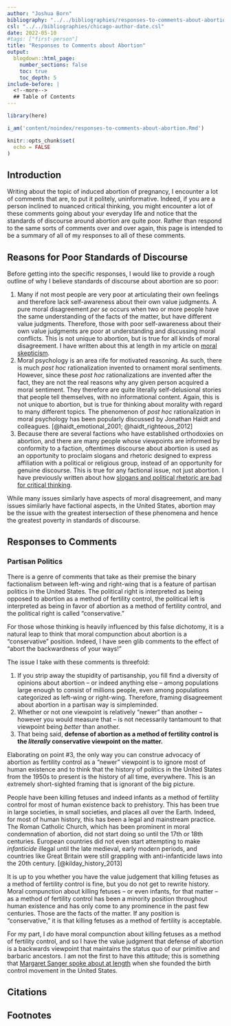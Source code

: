 ```yaml
---
author: "Joshua Born"
bibliography: "../../bibliographies/responses-to-comments-about-abortion.bib"
csl: "../../bibliographies/chicago-author-date.csl"
date: 2022-05-10
#tags: ["first-person"]
title: "Responses to Comments about Abortion"
output:
  blogdown::html_page:
    number_sections: false
    toc: true
    toc_depth: 5
include-before: |
  <!--more-->
  ## Table of Contents
---
```


```r
library(here)

i_am('content/noindex/responses-to-comments-about-abortion.Rmd')

knitr::opts_chunk$set(
  echo = FALSE
)
```

## Introduction

Writing about the topic of induced abortion of pregnancy, I encounter a lot of comments that are, to put it politely, uninformative. Indeed, if you are a person inclined to nuanced critical thinking, you might encounter a lot of these comments going about your everyday life and notice that the standards of discourse around abortion are quite poor. Rather than respond to the same sorts of comments over and over again, this page is intended to be a summary of all of my responses to all of these comments.

## Reasons for Poor Standards of Discourse

Before getting into the specific responses, I would like to provide a rough outline of why I believe standards of discourse about abortion are so poor:

1. Many if not most people are very poor at articulating their own feelings and therefore lack self-awareness about their own value judgments. A pure moral disagreement _per se_ occurs when two or more people have the same understanding of the facts of the matter, but have different value judgments. Therefore, those with poor self-awareness about their own value judgments are poor at understanding and discussing moral conflicts. This is not unique to abortion, but is true for all kinds of moral disagreement. I have written about this at length in my article on [moral skepticism](/moral-skepticism.html).
1. Moral psychology is an area rife for motivated reasoning. As such, there is much _post hoc_ rationalization invented to ornament moral sentiments. However, since these _post hoc_ rationalizations are invented after the fact, they are not the real reasons why any given person acquired a moral sentiment. They therefore are quite literally self-delusional stories that people tell themselves, with no informational content. Again, this is not unique to abortion, but is true for thinking about morality with regard to many different topics. The phenomenon of _post hoc_ rationalization in moral psychology has been popularly discussed by Jonathan Haidt and colleagues. [@haidt_emotional_2001; @haidt_righteous_2012]
1. Because there are several factions who have established orthodoxies on abortion, and there are many people whose viewpoints are informed by conformity to a faction, oftentimes discourse about abortion is used as an opportunity to proclaim slogans and rhetoric designed to express affiliation with a political or religious group, instead of an opportunity for genuine discourse. This is true for any factional issue, not just abortion. I have previously written about how [slogans and political rhetoric are bad for critical thinking](/political-rhetoric-as-shibboleths.html).

While many issues similarly have aspects of moral disagreement, and many issues similarly have factional aspects, in the United States, abortion may be the issue with the greatest intersection of these phenomena and hence the greatest poverty in standards of discourse.


## Responses to Comments

### Partisan Politics

There is a genre of comments that take as their premise the binary factionalism between left-wing and right-wing that is a feature of partisan politics in the United States. The political right is interpreted as being opposed to abortion as a method of fertility control, the political left is interpreted as being in favor of abortion as a method of fertility control, and the political right is called "conservative."

For those whose thinking is heavily influenced by this false dichotomy, it is a natural leap to think that moral compunction about abortion is a "conservative" position. Indeed, I have seen glib comments to the effect of "abort the backwardness of your ways!"

The issue I take with these comments is threefold:

1. If you strip away the stupidity of partisanship, you fill find a diversity of opinions about abortion -- or indeed anything else -- among populations large enough to consist of millions people, even among populations categorized as left-wing or right-wing. Therefore, framing disagreement about abortion in a partisan way is simpleminded.
1. Whether or not one viewpoint is relatively "newer" than another -- however you would measure that -- is not necessarily tantamount to that viewpoint being _better_ than another.
1. That being said, **defense of abortion as a method of fertility control is the _literally_ conservative viewpoint on the matter.**

Elaborating on point #3, the only way you can construe advocacy of abortion as fertility control as a "newer" viewpoint is to ignore most of human existence and to think that the history of politics in the United States from the 1950s to present is the history of all time, everywhere. This is an extremely short-sighted framing that is ignorant of the big picture.

People have been killing fetuses and indeed infants as a method of fertility control for most of human existence back to prehistory. This has been true in large societies, in small societies, and places all over the Earth. Indeed, for most of human history, this has been a legal and mainstream practice. The Roman Catholic Church, which has been prominent in moral condemnation of abortion, did not start doing so until the 17th or 18th centuries. European countries did not even start attempting to make _infanticide_ illegal until the late medieval, early modern periods, and countries like Great Britain were still grappling with anti-infanticide laws into the 20th century. [@kilday_history_2013]

It is up to you whether you have the value judgement that killing fetuses as a method of fertility control is fine, but you do not get to rewrite history. Moral compunction about killing fetuses -- or even infants, for that matter -- as a method of fertility control has been a minority position throughout human existence and has only come to any prominence in the past few centuries. Those are the facts of the matter. If any position is "conservative," it is that killing fetuses as a method of fertility is acceptable.

For my part, I _do_ have moral compunction about killing fetuses as a method of fertility control, and so I have the value judgment that defense of abortion is a backwards viewpoint that maintains the status quo of our primitive and barbaric ancestors. I am not the first to have this attitude; this is something that [Margaret Sanger spoke about at length](/margaret-sanger-on-abortion-in-her-own-words.html) when she founded the birth control movement in the United States.


## Citations

::: {#refs}
:::


## Footnotes
